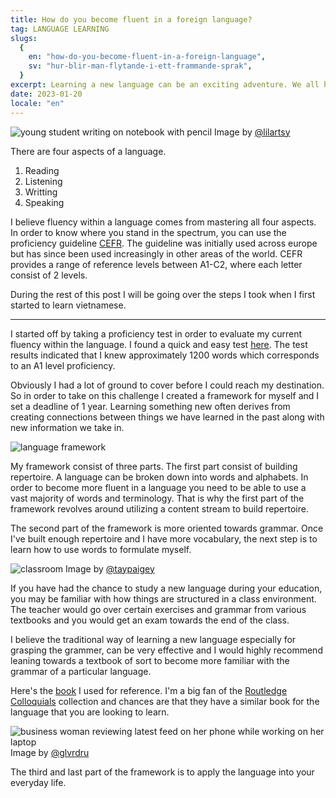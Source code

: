 ```yaml
---
title: How do you become fluent in a foreign language?
tag: LANGUAGE LEARNING
slugs:
  {
    en: "how-do-you-become-fluent-in-a-foreign-language",
    sv: "hur-blir-man-flytande-i-ett-frammande-sprak",
  }
excerpt: Learning a new language can be an exciting adventure. We all have various reasons as to why we want to learn a new language. In this post I would like to share with you my strategy for learning a new language
date: 2023-01-20
locale: "en"
---
```


![young student writing on notebook with pencil](https://images.unsplash.com/photo-1550592704-6c76defa9985?ixlib=rb-4.0.3&ixid=MnwxMjA3fDB8MHxwaG90by1wYWdlfHx8fGVufDB8fHx8&auto=format&fit=crop&w=4470&q=80)
Image by [@lilartsy](https://unsplash.com/@lilartsy)

There are four aspects of a language.

1. Reading
2. Listening
3. Writting
4. Speaking

I believe fluency within a language comes from mastering all four aspects. In order to know where you stand in the spectrum,
you can use the proficiency guideline [CEFR](https://en.wikipedia.org/wiki/Common_European_Framework_of_Reference_for_Languages). The guideline was initially used across europe but has since been used increasingly
in other areas of the world. CEFR provides a range of reference levels between A1-C2, where each letter consist of 2 levels.

During the rest of this post I will be going over the steps I took when I first started to learn vietnamese.

---

I started off by taking a proficiency test in order to evaluate my current fluency within the language. I found a quick and easy test [here](https://www.17-minute-languages.com/en/Vietnamese-placement-test/).
The test results indicated that I knew approximately 1200 words which corresponds to an A1 level proficiency.

Obviously I had a lot of ground to cover before I could reach my destination. So in order to take on this challenge I created a framework for myself and I set a deadline of 1 year.
Learning something new often derives from creating connections between things we have learned in the past along with new information we take in.

![language framework](/language.png)

My framework consist of three parts. The first part consist of building repertoire. A language can be broken down into words and alphabets. In order to become more fluent in a language
you need to be able to use a vast majority of words and terminology. That is why the first part of the framework revolves around utilizing a content stream to build repertoire.

The second part of the framework is more oriented towards grammar. Once I've built enough repertoire and I have more vocabulary, the next step is to learn how to use words to formulate myself.

![classroom](https://images.unsplash.com/photo-1581726707445-75cbe4efc586?ixlib=rb-4.0.3&ixid=MnwxMjA3fDB8MHxwaG90by1wYWdlfHx8fGVufDB8fHx8&auto=format&fit=crop&w=876&q=80)
Image by [@taypaigey](https://unsplash.com/@taypaigey)

If you have had the chance to study a new language during your education, you may be familiar with how things are structured in a class environment. The teacher would go over certain exercises and grammar
from various textbooks and you would get an exam towards the end of the class.

I believe the traditional way of learning a new language especially for grasping the grammer, can be very effective and I would highly recommend leaning towards a textbook of sort to become
more familiar with the grammar of a particular language.

Here's the [book](https://www.routledge.com/Colloquial-Vietnamese-The-Complete-Course-for-Beginners/Hoai-Tran-Nguyen-Vuong-Vuong/p/book/9781138950238) I used for reference.
I'm a big fan of the [Routledge Colloquials](https://routledgetextbooks.com/textbooks/colloquial/) collection and chances are that they have a similar book for the language that you are looking to learn.

![business woman reviewing latest feed on her phone while working on her laptop](https://images.unsplash.com/photo-1584438784894-089d6a62b8fa?ixlib=rb-4.0.3&ixid=MnwxMjA3fDB8MHxwaG90by1wYWdlfHx8fGVufDB8fHx8&auto=format&fit=crop&w=2670&q=80)
Image by [@glvrdru](https://unsplash.com/@glvrdru)

The third and last part of the framework is to apply the language into your everyday life.
